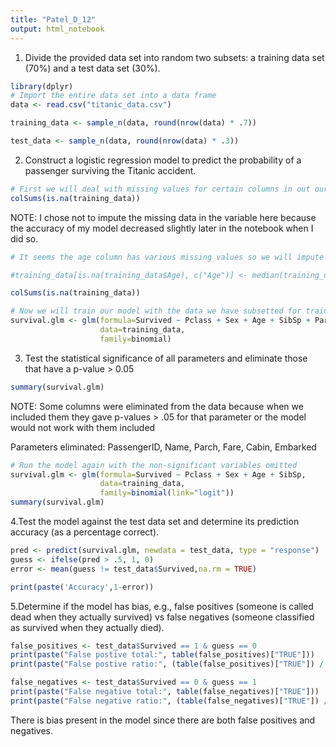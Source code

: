 ```yaml
---
title: "Patel_D_12"
output: html_notebook
---
```


1. Divide the provided data set into random two subsets: a training data set (70%)  and a test data set (30%).
```r
library(dplyr)
# Import the entire data set into a data frame
data <- read.csv("titanic_data.csv")

training_data <- sample_n(data, round(nrow(data) * .7))

test_data <- sample_n(data, round(nrow(data) * .3))
```

2. Construct a logistic regression model to predict the probability of a passenger surviving the Titanic accident.
```r
# First we will deal with missing values for certain columns in out our data set
colSums(is.na(training_data))
```

NOTE: I chose not to impute the missing data in the variable here because the accuracy of my model decreased slightly
      later in the notebook when I did so.
```r
# It seems the age column has various missing values so we will impute them with the median value to not skew the age variable

#training_data[is.na(training_data$Age), c("Age")] <- median(training_data$Age, na.rm = TRUE)

colSums(is.na(training_data))
```


```r
# Now we will train our model with the data we have subsetted for training 
survival.glm <- glm(formula=Survived ~ Pclass + Sex + Age + SibSp + Parch + Fare + Cabin + Embarked,
                    data=training_data,
                    family=binomial)
```


3. Test the statistical significance of all parameters and eliminate those that have a p-value > 0.05
```r
summary(survival.glm)
```


NOTE: Some columns were eliminated from the data because when we included them they gave p-values > .05 for that parameter or the model would not work with them included

Parameters eliminated: PassengerID, Name, Parch, Fare, Cabin, Embarked
```r
# Run the model again with the non-significant variables omitted
survival.glm <- glm(formula=Survived ~ Pclass + Sex + Age + SibSp,
                    data=training_data,
                    family=binomial(link="logit"))
summary(survival.glm)
```

4.Test the model against the test data set and determine its prediction accuracy (as a percentage correct).
```r
pred <- predict(survival.glm, newdata = test_data, type = "response")
guess <- ifelse(pred > .5, 1, 0)
error <- mean(guess != test_data$Survived,na.rm = TRUE)

print(paste('Accuracy',1-error))
```
5.Determine if the model has bias, e.g., false positives (someone is called dead when they actually survived) vs false negatives (someone classified as survived when they actually died).
```r
false_positives <- test_data$Survived == 1 & guess == 0
print(paste("False postive total:", table(false_positives)["TRUE"]))
print(paste("False postive ratio:", (table(false_positives)["TRUE"]) / nrow(test_data)))
```

```r
false_negatives <- test_data$Survived == 0 & guess == 1
print(paste("False negative total:", table(false_negatives)["TRUE"]))
print(paste("False negative ratio:", (table(false_negatives)["TRUE"]) / nrow(test_data)))
```
There is bias present in the model since there are both false positives and negatives.

